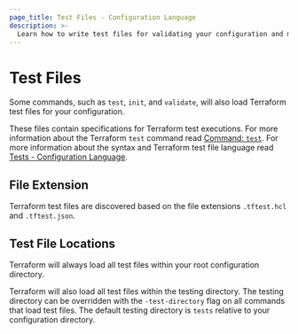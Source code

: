 ```yaml
---
page_title: Test Files - Configuration Language
description: >-
  Learn how to write test files for validating your configuration and modules.
---
```


# Test Files

Some commands, such as `test`, `init`, and `validate`, will also load Terraform test files for your configuration.

These files contain specifications for Terraform test executions. For more information about the Terraform `test` command read [Command: `test`](/terraform/cli/commands/test). For more information about the syntax and Terraform test file language read [Tests - Configuration Language](/terraform/language/tests).

## File Extension

Terraform test files are discovered based on the file extensions `.tftest.hcl` and `.tftest.json`.

## Test File Locations

Terraform will always load all test files within your root configuration directory.

Terraform will also load all test files within the testing directory. The testing directory can be overridden with the `-test-directory` flag on all commands that load test files. The default testing directory is `tests` relative to your configuration directory.
